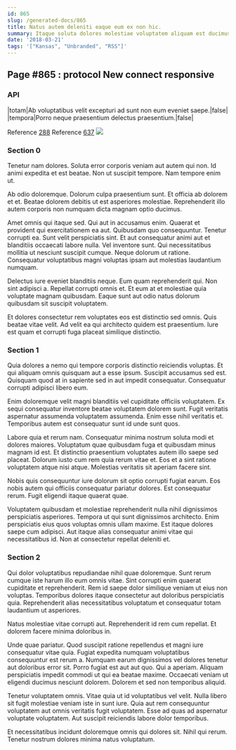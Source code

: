 ```yaml
---
id: 865
slug: /generated-docs/865
title: Natus autem deleniti eaque eum ex non hic.
summary: Itaque soluta dolores molestiae voluptatem aliquam est ducimus.
date: '2018-03-21'
tags: '["Kansas", "Unbranded", "RSS"]'
---
```

## Page #865 : protocol New connect responsive
<Partial />

### API

|totam|Ab voluptatibus velit excepturi ad sunt non eum eveniet saepe.|false|
|tempora|Porro neque praesentium delectus praesentium.|false|

Reference [288](/generated-docs/288)
Reference [637](/generated-docs/637)
![](/assets/cats-3.jpg)

### Section 0
Tenetur nam dolores. Soluta error corporis veniam aut autem qui non. Id animi expedita et est beatae. Non ut suscipit tempore. Nam tempore enim ut.
 Ab odio doloremque. Dolorum culpa praesentium sunt. Et officia ab dolorem et et. Beatae dolorem debitis ut est asperiores molestiae. Reprehenderit illo autem corporis non numquam dicta magnam optio ducimus.
 Amet omnis qui itaque sed. Qui aut in accusamus enim. Quaerat et provident qui exercitationem ea aut. Quibusdam quo consequuntur. Tenetur corrupti ea. Sunt velit perspiciatis sint.
Et aut consequatur animi aut et blanditiis occaecati labore nulla. Vel inventore sunt. Qui necessitatibus mollitia ut nesciunt suscipit cumque. Neque dolorum ut ratione. Consequatur voluptatibus magni voluptas ipsam aut molestias laudantium numquam.
 Delectus iure eveniet blanditiis neque. Eum quam reprehenderit qui. Non sint adipisci a. Repellat corrupti omnis et. Et eum at et molestiae quia voluptate magnam quibusdam. Eaque sunt aut odio natus dolorum quibusdam sit suscipit voluptatem.
 Et dolores consectetur rem voluptates eos est distinctio sed omnis. Quis beatae vitae velit. Ad velit ea qui architecto quidem est praesentium. Iure est quam et corrupti fuga placeat similique distinctio.
### Section 1
Quia dolores a nemo qui tempore corporis distinctio reiciendis voluptas. Et qui aliquam omnis quisquam aut a esse ipsum. Suscipit accusamus sed est. Quisquam quod at in sapiente sed in aut impedit consequatur. Consequatur corrupti adipisci libero eum.
 Enim doloremque velit magni blanditiis vel cupiditate officiis voluptatem. Ex sequi consequatur inventore beatae voluptatem dolorem sunt. Fugit veritatis aspernatur assumenda voluptatem assumenda. Enim esse nihil veritatis et. Temporibus autem est consequatur sunt id unde sunt quos.
 Labore quia et rerum nam. Consequatur minima nostrum soluta modi et dolores maiores. Voluptatum quae quibusdam fuga et quibusdam minus magnam id est. Et distinctio praesentium voluptates autem illo saepe sed placeat.
Dolorum iusto cum rem quia rerum vitae et. Eos et a sint ratione voluptatem atque nisi atque. Molestias veritatis sit aperiam facere sint.
 Nobis quis consequuntur iure dolorum sit optio corrupti fugiat earum. Eos nobis autem qui officiis consequatur pariatur dolores. Est consequatur rerum. Fugit eligendi itaque quaerat quae.
 Voluptatem quibusdam et molestiae reprehenderit nulla nihil dignissimos perspiciatis asperiores. Tempora ut qui sunt dignissimos architecto. Enim perspiciatis eius quos voluptas omnis ullam maxime. Est itaque dolores saepe cum adipisci. Aut itaque alias consequatur animi vitae qui necessitatibus id. Non at consectetur repellat deleniti et.
### Section 2
Qui dolor voluptatibus repudiandae nihil quae doloremque. Sunt rerum cumque iste harum illo eum omnis vitae. Sint corrupti enim quaerat cupiditate et reprehenderit. Rem id saepe dolor similique veniam ut eius non voluptas. Temporibus dolores itaque consectetur aut doloribus perspiciatis quia. Reprehenderit alias necessitatibus voluptatum et consequatur totam laudantium ut asperiores.
 Natus molestiae vitae corrupti aut. Reprehenderit id rem cum repellat. Et dolorem facere minima doloribus in.
 Unde quae pariatur. Quod suscipit ratione repellendus et magni iure consequatur vitae quia. Fugiat expedita numquam voluptatibus consequuntur est rerum a. Numquam earum dignissimos vel dolores tenetur aut doloribus error sit. Porro fugiat est aut aut quo. Qui a aperiam.
Aliquam perspiciatis impedit commodi ut qui ea beatae maxime. Occaecati veniam ut eligendi ducimus nesciunt dolorem. Dolorem et sed non temporibus aliquid.
 Tenetur voluptatem omnis. Vitae quia ut id voluptatibus vel velit. Nulla libero sit fugit molestiae veniam iste in sunt iure. Quia aut rem consequuntur voluptatem aut omnis veritatis fugit voluptatem. Esse ad quas ad aspernatur voluptate voluptatem. Aut suscipit reiciendis labore dolor temporibus.
 Et necessitatibus incidunt doloremque omnis qui dolores sit. Nihil qui rerum. Tenetur nostrum dolores minima natus voluptatum.
